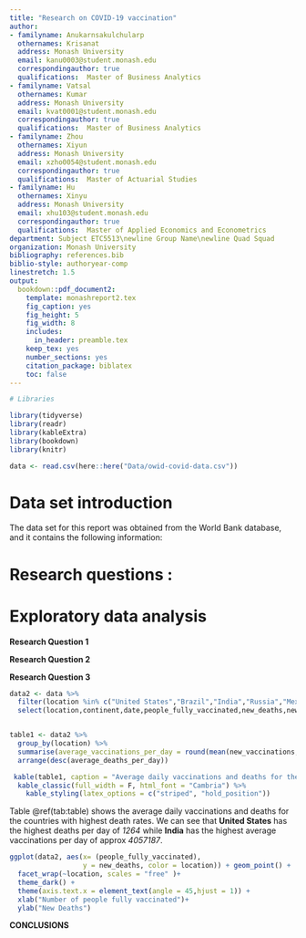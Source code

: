 ```yaml
---
title: "Research on COVID-19 vaccination"
author:
- familyname: Anukarnsakulchularp
  othernames: Krisanat
  address: Monash University
  email: kanu0003@student.monash.edu
  correspondingauthor: true
  qualifications:  Master of Business Analytics
- familyname: Vatsal
  othernames: Kumar
  address: Monash University
  email: kvat0001@student.monash.edu
  correspondingauthor: true
  qualifications:  Master of Business Analytics
- familyname: Zhou
  othernames: Xiyun 
  address: Monash University
  email: xzho0054@student.monash.edu
  correspondingauthor: true
  qualifications:  Master of Actuarial Studies
- familyname: Hu
  othernames: Xinyu
  address: Monash University
  email: xhu103@student.monash.edu
  correspondingauthor: true
  qualifications:  Master of Applied Economics and Econometrics  
department: Subject ETC5513\newline Group Name\newline Quad Squad
organization: Monash University
bibliography: references.bib
biblio-style: authoryear-comp
linestretch: 1.5
output:
  bookdown::pdf_document2:
    template: monashreport2.tex
    fig_caption: yes
    fig_height: 5
    fig_width: 8
    includes:
      in_header: preamble.tex
    keep_tex: yes
    number_sections: yes
    citation_package: biblatex
    toc: false
---
```


```r
# Libraries

library(tidyverse)
library(readr)
library(kableExtra)
library(bookdown)
library(knitr)
```

```r
data <- read.csv(here::here("Data/owid-covid-data.csv"))

```


\clearpage
# **Data set introduction** 

The data set for this report was obtained from the World Bank database, and it contains the following information:

  \begin{itemize}
    \item 
    \item 
    \item 
    \item 
    \item 
    \item 
  \end{itemize}


\clearpage

# **Research questions** :




\clearpage


# **Exploratory data analysis** 

\section*{}






\clearpage


\section*{}

**Research Question 1**



\clearpage





**Research Question 2**







\clearpage

**Research Question 3**

```r
data2 <- data %>% 
  filter(location %in% c("United States","Brazil","India","Russia","Mexico")) %>% 
  select(location,continent,date,people_fully_vaccinated,new_deaths,new_vaccinations,new_cases,total_cases,population)


table1 <- data2 %>%  
  group_by(location) %>% 
  summarise(average_vaccinations_per_day = round(mean(new_vaccinations, na.rm = TRUE )), average_deaths_per_day = round(mean(new_deaths, na.rm = TRUE) ) ) %>% 
  arrange(desc(average_deaths_per_day))

 kable(table1, caption = "Average daily vaccinations and deaths for the countries with highest death rates.") %>% 
  kable_classic(full_width = F, html_font = "Cambria") %>% 
    kable_styling(latex_options = c("striped", "hold_position"))

```

Table \@ref(tab:table) shows the average daily vaccinations and deaths for the countries with highest death rates. We can see that **United States** has the highest deaths per day of *1264* while **India** has the highest average vaccinations per day of approx *4057187*.


```r
ggplot(data2, aes(x= (people_fully_vaccinated), 
                  y = new_deaths, color = location)) + geom_point() +
  facet_wrap(~location, scales = "free" )+
  theme_dark() +
  theme(axis.text.x = element_text(angle = 45,hjust = 1)) +
  xlab("Number of people fully vaccinated")+
  ylab("New Deaths")

```





\section*{}




\section*{}



**CONCLUSIONS**

